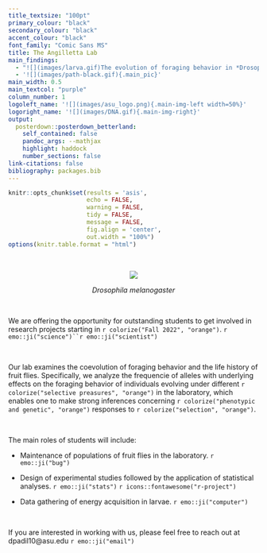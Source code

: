 ```yaml
---
title_textsize: "100pt"
primary_colour: "black"
secondary_colour: "black"
accent_colour: "black"
font_family: "Comic Sans MS"
title: The Angilletta Lab
main_findings:
  - "![](images/larva.gif)The evolution of foraging behavior in *Drosophila*"
  - '![](images/path-black.gif){.main_pic}'
main_width: 0.5
main_textcol: "purple"
column_number: 1
logoleft_name: '![](images/asu_logo.png){.main-img-left width=50%}'
logoright_name: '![](images/DNA.gif){.main-img-right}'
output: 
  posterdown::posterdown_betterland:
    self_contained: false
    pandoc_args: --mathjax
    highlight: haddock
    number_sections: false
link-citations: false
bibliography: packages.bib
---
```


```r
knitr::opts_chunk$set(results = 'asis',
                      echo = FALSE,
                      warning = FALSE,
                      tidy = FALSE,
                      message = FALSE,
                      fig.align = 'center',
                      out.width = "100%")
options(knitr.table.format = "html")

```


<style>

.main {
font-family: "Comic Sans MS";
}

body {
margin: 2cm;
}

.column {
float: right;
padding: 1cm;
}

.main p {
padding-top: 5%;
font-size: $if(main_textsize)$$main_textsize$$else$170px$endif$;
text-align: left;
}

</style>

<br>

<center>
<img align = "center" src = "images/Drosophila.png">
</center>
<p align = "center"> *Drosophila melanogaster*</p>

<br>

We are offering the opportunity for outstanding students to get involved in research projects starting in `r colorize("Fall 2022", "orange")`. `r emo::ji("science")``r emo::ji("scientist")`

<br>

Our lab examines the coevolution of foraging behavior and the life history of fruit flies. Specifically, we analyze the frequencie of alleles with underlying effects on the foraging behavior of individuals evolving under different `r colorize("selective preasures", "orange")` in the laboratory, which enables one to make strong inferences concerning `r colorize("phenotypic and genetic", "orange")` responses to `r colorize("selection", "orange")`.

<br>

The main roles of students will include:

- Maintenance of populations of fruit flies in the laboratory. `r emo::ji("bug")`

- Design of experimental studies followed by the application of statistical analyses. `r emo::ji("stats")` `r icons::fontawesome("r-project")`

- Data gathering of energy acquisition in larvae. `r emo::ji("computer")`

<br>

If you are interested in working with us, please feel free to reach out at dpadil10@asu.edu `r emo::ji("email")`
